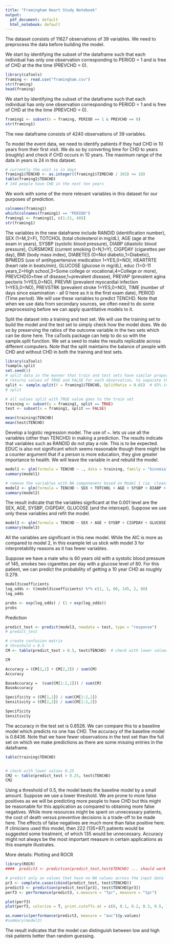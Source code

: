 ```yaml
---
title: "Framingham Heart Study Notebook"
output:
  pdf_document: default
  html_notebook: default
---
```


The dataset consists of 11627 observations of 39 variables. 
We need to preprocess the data before building the model. 

We start by identifying the subset of the dataframe such that each individual
has only one observation corresponding to PERIOD = 1 and is free of CHD at the the time (PREVCHD = 0). 
```r
library(caTools)
framing <- read.csv("framingham.csv")
str(framing)
head(framing)
```
We start by identifying the subset of the dataframe such that each individual
has only one observation corresponding to PERIOD = 1 and is free of CHD at the the time (PREVCHD = 0). 
```r
framing1 <- subset(x = framing, PERIOD == 1 & PREVCHD == 0)
str(framing1)
```


The new dataframe consists of 4240 observations of 39 variables.


To model the event data, we need to identify patients if they had CHD in 10 years from their first visit. We do so by converting time for CHD to years (roughly) and check if CHD occurs in 10 years. The maximum range of the data in years is 24 in this dataset.
```r
# currently the unit is in days
framing1$TENCHD <- as.integer((framing1$TIMECHD / 365) <= 10)
table(framing1$TENCHD)
# 144 people have CHD in the next ten years
```
We work with some of the more relevant variables in this dataset for our purposes of prediction.

```r
colnames(framing1)
which(colnames(framing1) == "PERIOD")
framing1 <- framing1[, c(1:21, 40)]
str(framing1)
```
The variables in the new dataframe include RANDID (identification number), SEX (1=M,2=F), TOTCHOL (total cholesterol in mg/dL), AGE (age at the exam in years), SYSBP (systolic blood pressure), DIABP (diastolic blood pressure), CURSMOKE (current smoking 0=N,1=Y), CIGPDAY (cigarettes per day), BMI (body mass index), DIABETES (0=Not diabetic,1=Diabetic), BPMEDS (use of antihypertensive medication 1=YES,0=NO), HEARTRTE (heart rate in beats/min), GLUCOSE (glucose in mg/dL), educ (1=0-11 years,2=High school,3=Some college or vocational,4=College or more), PREVCHD(0=free of disease,1=prevalent disease), PREVAP (prevalent agina pectoris 1=YES,0=NO), PREVMI (prevalent myocardial infection 1=YES,0=NO), PREVSTRK (prevalent stroke 1=YES,0=NO), TIME (number of days since examination - all 0 here as it is the first exam date), PERIOD (Time period). We will use these variables to predict TENCHD. Note that when we use data from secondary sources, we often need to do some preprocessing before we can apply quantitative models to it.

Split the dataset into a training and test set. We will use the training set to build the model and the test set to simply check how the model does. We do so by preserving the ratios of the outcome variable in the two sets which can be done here. The caTools package can help to do so with the sample.split function. We set a seed to make the results replicable across different computers. Note that the split maintains the balance of people with CHD and without CHD in both the training and test sets.
```r
library(caTools)
?sample.split
set.seed(1)
# split data in the manner that train and test sets have similar proportion of 1 and 0 true labels
# returns values of TRUE and FALSE for each observation, to separate the dataset into TRUE and FALSE groups
split <- sample.split(Y = framing1$TENCHD, SplitRatio = 0.65)  # 65% in train set, remaining in test set
# split

# all values split with TRUE value goes to the train set
training <- subset(x = framing1, split == TRUE)
test <- subset(x = framing1, split == FALSE)

mean(training$TENCHD)
mean(test$TENCHD)

```
Develop a logistic regression model. The use of ~. lets us use all the variables (other than TENCHD) in making a prediction. The results indicate that variables such as RANDID do not play a role. This is to be expected. EDUC is also not significant which seems reasonable though there might be a counter argument that if a person is more education, they give greater importance to health. We will leave the variable in and rebuild the model. 
```r
model1 <- glm(formula = TENCHD ~ ., data = training, family = "binomial")
summary(model1)
```
```r
# remove the variables with NA componenets based on Model 1 (ie. cleaning the model)
model2 <- glm(formula = TENCHD ~ SEX + TOTCHOL + AGE + SYSBP + DIABP + CIGPDAY + CURSMOKE + BMI + DIABETES + BPMEDS + HEARTRTE + GLUCOSE + educ + PREVSTRK + PREVHYP, data = training, family = "binomial")
summary(model2)
```

The result indicate that the variables signficant at the 0.001 level are the SEX, AGE, SYSBP, CIGPDAY, GLUCOSE (and the intercept). Suppose we use only these variables and refit the model.
```r
model3 <- glm(formula = TENCHD ~ SEX + AGE + SYSBP + CIGPDAY + GLUCOSE, data = training, family = "binomial")
summary(model3)
```
All the variables are significant in this new model. While the AIC is more as compared to model 2, in this example let us stick with model 3 for interpretability reasons as it has fewer variables.


Suppose we have a male who is 60 years old with a systolic blood pressure of 145, smokes two cigarettes per day with a glucose level of 80. For this patient, we can predict the probability of getting a 10 year CHD as roughly 0.279.

```r
model3$coefficients
log_odds <- t(model3$coefficients) %*% c(1, 1, 60, 145, 2, 80)
log_odds

probs <- exp(log_odds) / (1 + exp(log_odds))
probs

```




Prediction 
```r
predict_test <- predict(model3, newdata = test, type = "response")
# predict_test

# create confusion matrix
# threshold = 0.5
CM <- table(predict_test > 0.5, test$TENCHD)  # check with lower values

CM

Accuracy = (CM[1,1] + CM[2,2]) / sum(CM)
Accuracy

BaseAccuracy =  (sum(CM[1:2,1])) / sum(CM)
BaseAccuracy

Specificity = (CM[1,1]) / sum(CM[1:2,1])
Sensitivity = (CM[2,2]) / sum(CM[1:2,2])

Specificity
Sensitivity

```
The accuracy in the test set is 0.8526. We can compare this to a baseline model which predicts no one has CHD. The accuracy of the baseline model is 0.8436. Note that we have fewer observations in the test set than the full set on which we make predictions as there are some missing entries in the dataframe.

```r
table(training$TENCHD)


# check with lower values 0.25
CM2 <- table(predict_test > 0.25, test$TENCHD)
CM2

```
Using a threshold of 0.5, the model beats the baseline model by a small amount. Suppose we use a lower threshold. We are prone to more false positives as we will be predicting more people to have CHD but this might be reasonable for this application as compared to obtaining more false negatives. While more resources might be spent on unnecessary patients, the cost of death versus preventive decisions is a trade-off to be made here. The effects of false negatives are much more than false positive here. If clinicians used this model, then 222 (135+87) patients would be suggested some treatment, of which 135 would be unnecessary. Accuracy might not always be the most important measure in certain applications as this example illustrates.


More details: Plotting and ROCR
```r
library(ROCR)
####  predict3 <- prediction(predict_test,test$TENCHD) ... should work but due to NA..

# predict only on values that have no NA values across the input data
pr3 <- complete.cases(cbind(predict_test, test$TENCHD))
predict3 <- prediction(predict_test[pr3], test$TENCHD[pr3])
perf3 <- performance(predict3, x.measure = "fpr", measure = "tpr")

plot(perf3)
plot(perf3, colorize = T, print.cutoffs.at = c(0, 0.1, 0.2, 0.3, 0.5, 1), text.adj = c(-.02, 1.7))
```
```r
as.numeric(performance(predict3, measure = "auc")@y.values)
#summary(model3)
```
The result indicates that the model can distinguish between low and high risk patients better than random guessing.
